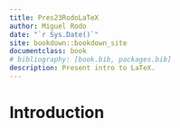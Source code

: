 ```yaml
--- 
title: Pres23RodoLaTeX
author: Miguel Rodo
date: "`r Sys.Date()`"
site: bookdown::bookdown_site
documentclass: book
# bibliography: [book.bib, packages.bib]
description: Present intro to LaTeX.
---
```


# Introduction
  
```r
```
